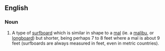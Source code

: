 {{also|minimal}}
==English==
===Noun===
{{en-noun}}
# {{context|surfing|lang=en}} A type of [[surfboard]] which is similar in shape to a [[mal]] (ie. a [[malibu]], or [[longboard]]) but shorter, being perhaps 7 to 8 feet where a mal is about 9 feet (surfboards are always measured in feet, even in metric countries).